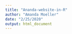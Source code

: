 ```yaml
---
title: "Ananda-website-in-R"
author: "Amanda Moeller"
date: "2/25/2020"
output: html_document
---
```

